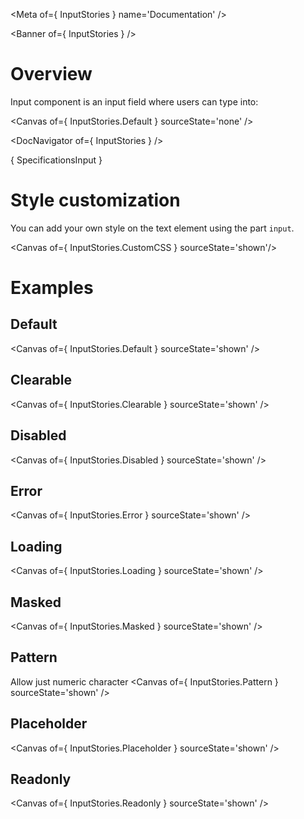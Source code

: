 
<Meta of={ InputStories } name='Documentation' />

<Banner of={ InputStories } />

# Overview

Input component is an input field where users can type into:

<Canvas of={ InputStories.Default } sourceState='none' />

<DocNavigator of={ InputStories } />

<Markdown> { SpecificationsInput } </Markdown>

# Style customization

You can add your own style on the text element using the part `input`.

<Canvas of={ InputStories.CustomCSS } sourceState='shown'/>

# Examples

## Default

<Canvas of={ InputStories.Default } sourceState='shown' />

## Clearable

<Canvas of={ InputStories.Clearable } sourceState='shown' />

## Disabled

<Canvas of={ InputStories.Disabled } sourceState='shown' />

## Error

<Canvas of={ InputStories.Error } sourceState='shown' />

## Loading

<Canvas of={ InputStories.Loading } sourceState='shown' />

## Masked

<Canvas of={ InputStories.Masked } sourceState='shown' />

## Pattern
Allow just numeric character
<Canvas of={ InputStories.Pattern } sourceState='shown' />

## Placeholder

<Canvas of={ InputStories.Placeholder } sourceState='shown' />

## Readonly

<Canvas of={ InputStories.Readonly } sourceState='shown' />
